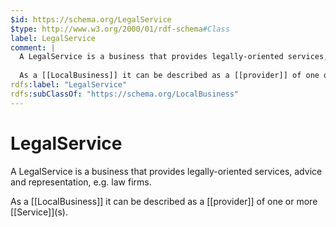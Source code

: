 ```yaml
---
$id: https://schema.org/LegalService
$type: http://www.w3.org/2000/01/rdf-schema#Class
label: LegalService
comment: |
  A LegalService is a business that provides legally-oriented services, advice and representation, e.g. law firms.
  
  As a [[LocalBusiness]] it can be described as a [[provider]] of one or more [[Service]]\(s).
rdfs:label: "LegalService"
rdfs:subClassOf: "https://schema.org/LocalBusiness"
---
```


# LegalService

A LegalService is a business that provides legally-oriented services, advice and representation, e.g. law firms.

As a [[LocalBusiness]] it can be described as a [[provider]] of one or more [[Service]]\(s).

